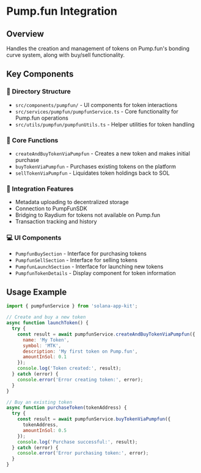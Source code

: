 # Pump.fun Integration

## Overview
Handles the creation and management of tokens on Pump.fun's bonding curve system, along with buy/sell functionality.

## Key Components

### 📁 Directory Structure
- `src/components/pumpfun/` - UI components for token interactions
- `src/services/pumpfun/pumpfunService.ts` - Core functionality for Pump.fun operations
- `src/utils/pumpfun/pumpfunUtils.ts` - Helper utilities for token handling

### 🚀 Core Functions
- `createAndBuyTokenViaPumpfun` - Creates a new token and makes initial purchase
- `buyTokenViaPumpfun` - Purchases existing tokens on the platform
- `sellTokenViaPumpfun` - Liquidates token holdings back to SOL

### 🔄 Integration Features
- Metadata uploading to decentralized storage
- Connection to PumpFunSDK
- Bridging to Raydium for tokens not available on Pump.fun
- Transaction tracking and history

### 💻 UI Components
- `PumpfunBuySection` - Interface for purchasing tokens
- `PumpfunSellSection` - Interface for selling tokens
- `PumpfunLaunchSection` - Interface for launching new tokens
- `PumpfunTokenDetails` - Display component for token information

## Usage Example

```javascript
import { pumpfunService } from 'solana-app-kit';

// Create and buy a new token
async function launchToken() {
  try {
    const result = await pumpfunService.createAndBuyTokenViaPumpfun({
      name: 'My Token',
      symbol: 'MTK',
      description: 'My first token on Pump.fun',
      amountInSol: 0.1
    });
    console.log('Token created:', result);
  } catch (error) {
    console.error('Error creating token:', error);
  }
}

// Buy an existing token
async function purchaseToken(tokenAddress) {
  try {
    const result = await pumpfunService.buyTokenViaPumpfun({
      tokenAddress,
      amountInSol: 0.5
    });
    console.log('Purchase successful:', result);
  } catch (error) {
    console.error('Error purchasing token:', error);
  }
}
```
```
